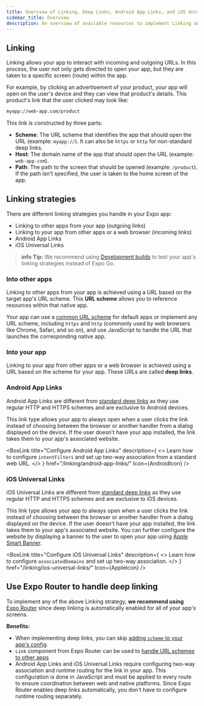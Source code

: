 ```yaml
---
title: Overview of Linking, Deep Links, Android App Links, and iOS Universal Links
sidebar_title: Overview
description: An overview of available resources to implement Linking and Deep Links in your Expo apps.
---
```




## Linking

Linking allows your app to interact with incoming and outgoing URLs. In this process, the user not only gets directed to open your app, but they are taken to a specific screen (route) within the app.

For example, by clicking an advertisement of your product, your app will open on the user's device and they can view that product's details. This product's link that the user clicked may look like:

```html
myapp://web-app.com/product
```

This link is constructed by three parts:

- **Scheme**: The URL scheme that identifies the app that should open the URL (example: `myapp://`). It can also be `https` or `http` for non-standard deep links.
- **Host**: The domain name of the app that should open the URL (example: `web-app.com`).
- **Path**: The path to the screen that should be opened (example: `/product`). If the path isn't specified, the user is taken to the home screen of the app.

## Linking strategies

There are different linking strategies you handle in your Expo app:

- Linking to other apps from your app (outgoing links)
- Linking to your app from other apps or a web browser (incoming links)
- Android App Links
- iOS Universal Links

> **info** **Tip:** We recommend using [Development builds](/develop/development-builds/introduction/) to test your app's linking strategies instead of Expo Go.

### Into other apps

Linking to other apps from your app is achieved using a URL based on the target app's URL scheme. This **URL scheme** allows you to reference resources within that native app.

Your app can use a [common URL scheme](/linking/into-other-apps/#common-url-schemes) for default apps or implement any URL scheme, including `https` and `http` (commonly used by web browsers like Chrome, Safari, and so on), and use JavaScript to handle the URL that launches the corresponding native app.

<BoxLink
  title="Linking into other apps"
  description="Learn how to handle common and custom URL schemes to link other apps from your app."
  href="/linking/into-other-apps/"
  Icon={BookOpen02Icon}
/>

### Into your app

Linking to your app from other apps or a web browser is achieved using a URL based on the scheme for your app. These URLs are called **deep links**.

<BoxLink
  title="Linking to your app"
  description="Learn how to configure custom URL schemes to create a deep link of your app."
  href="/linking/into-your-app/"
  Icon={BookOpen02Icon}
/>

### Android App Links

Android App Links are different from [standard deep links](#into-your-app) as they use regular HTTP and HTTPS schemes and are exclusive to Android devices.

This link type allows your app to always open when a user clicks the link instead of choosing between the browser or another handler from a dialog displayed on the device. If the user doesn't have your app installed, the link takes them to your app's associated website.

<BoxLink
  title="Configure Android App Links"
  description={
    <>
      Learn how to configure <CODE>intentFilters</CODE> and set up two-way association from a
      standard web URL.
    </>
  }
  href="/linking/android-app-links/"
  Icon={AndroidIcon}
/>

### iOS Universal Links

iOS Universal Links are different from [standard deep links](#into-your-app) as they use regular HTTP and HTTPS schemes and are exclusive to iOS devices.

This link type allows your app to always open when a user clicks the link instead of choosing between the browser or another handler from a dialog displayed on the device. If the user doesn't have your app installed, the link takes them to your app's associated website. You can further configure the website by displaying a banner to the user to open your app using [Apple Smart Banner](/linking/ios-universal-links/#apple-smart-banner).

<BoxLink
  title="Configure iOS Universal Links"
  description={
    <>
      Learn how to configure <CODE>associatedDomains</CODE> and set up two-way association.
    </>
  }
  href="/linking/ios-universal-links/"
  Icon={AppleIcon}
/>

## Use Expo Router to handle deep linking

To implement any of the above Linking strategy, **we recommend using** [Expo Router](/router/introduction/) since deep linking is automatically enabled for all of your app's screens.

**Benefits:**

- When implementing deep links, you can skip [adding `scheme` to your app's config](/linking/into-your-app/#add-a-custom-scheme-in-app-config).
- `Link` component from Expo Router can be used to [handle URL schemes to other apps](/linking/into-other-apps/#expo-router)
- Android App Links and iOS Universal Links require configuring two-way association and runtime routing for the link in your app. This configuration is done in JavaScript and must be applied to every route to ensure coordination between web and native platforms. Since Expo Router enables deep links automatically, you don't have to configure runtime routing separately.
